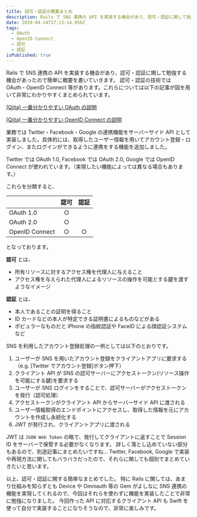 ```yaml
---
title: 認可・認証の概要まとめ
description: Rails で SNS 連携の API を実装する機会があり、認可・認証に関して勉強する機会があったので簡単に概要を書いていきます。
date: 2020-04-24T17:13:14.956Z
tags:
  - OAuth
  - OpenID Connect
  - 認可
  - 認証
isPublished: true
---
```


Rails で SNS 連携の API を実装する機会があり、認可・認証に関して勉強する機会があったので簡単に概要を書いていきます。
認可・認証の技術では OAuth・OpenID Connect 等があります。これらについては以下の記事が図を用いて非常にわかりやすくまとめられています。

[(Qiita) 一番分かりやすい OAuth の説明](https://qiita.com/TakahikoKawasaki/items/e37caf50776e00e733be)

[(Qiita) 一番分かりやすい OpenID Connect の説明](https://qiita.com/TakahikoKawasaki/items/498ca08bbfcc341691fe)

業務では Twitter・Facebook・Google の連携機能をサーバーサイド API として実装しました。具体的には、取得したユーザー情報を用いてアカウント登録・ログイン、またログインができるように連携をする機能を追加しました。

Twitter では OAuth 1.0, Facebook では OAuth 2.0, Google では OpenID Connect が使われています。（実現したい機能によっては異なる場合もあります。）

これらを分類すると、

|                | 認可 | 認証 |
| -------------- | :--: | :--: |
| OAuth 1.0      |  ○   |      |
| OAuth 2.0      |  ○   |      |
| OpenID Connect |  ○   |  ○   |

となっております。

**認可** とは、

- 所有リソースに対するアクセス権を代理人に与えること
- アクセス権を与えられた代理人によるリソースの操作を可能とする鍵を渡すようなイメージ

**認証** とは、

- 本人であることの証明を得ること
- ID カードなどの本人が特定できる証明書によるものなどがある
- ポピュラーなものだと iPhone の指紋認証や FaceID による顔認証システムなど

SNS を利用したアカウント登録処理の一例としては以下のとおりです。

1. ユーザーが SNS を用いたアカウント登録をクライアントアプリに要求する（e.g. [Twitter でアカウント登録]ボタン押下）
2. クライアント API が SNS の認可サーバーにアクセストークン(リソース操作を可能にする鍵)を要求する
3. ユーザーが SNS ログインをすることで、認可サーバーがアクセストークンを発行（認可処理）
4. アクセストークンがクライアント API からサーバーサイド API に渡される
5. ユーザー情報取得のエンドポイントにアクセスし、取得した情報を元にアカウントを作成し永続化する
6. JWT が発行され、クライアントアプリに渡される

JWT は `JSON Web Token` の略で、発行してクライアントに返すことで Session ID をサーバーで保管する必要がなくなります。
詳しく落とし込めていない部分もあるので、別途記事にまとめたいですね…
Twitter, Facebook, Google で実装や再現方法に関してもバラバラだったので、それらに関しても個別でまとめていきたいと思います。

以上、認可・認証に関する簡単なまとめでした。
特に Rails に関しては、あまり仕組みを知らずとも Device や Omniauth 等の Gem がよしなに SNS 連携の機能を実現してくれるので、今回はそれらを使わずに機能を実装したことで非常に勉強になりました。
今回作った API に対応するクライアント API も Swift を使って自分で実装することになりそうなので、非常に楽しみです。
